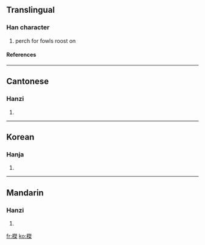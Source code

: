 ==Translingual==
===Han character===
{{Han char|rn=75|rad=木|as=10|sn=14|four=4599<sub>4</sub>|canj=木弓手木 (DNQD)}}
# perch for fowls roost on
====References====
{{Han ref|kx=0543.330|dkj=15254|dj=0931.180|hdz=21267.040|uh=69A4|ud=27044|bh=E251|bd=57937}}

----
==Cantonese==
===Hanzi===
{{yue-hanzi|jyut=|y=git6}}
# {{defn|Cantonese}}

----
==Korean==
===Hanja===
{{ko-hanja|hangeul=걸|eumhun=|rv=geol|mr=kŏl|y=kel}}
# {{defn|Korean}}

----
==Mandarin==
===Hanzi===
{{cmn-hanzi|pin=[[jié]] (jie2)|wg=chieh<sup>2</sup>}}
# {{defn|Mandarin}}

[[fr:榤]]
[[ko:榤]]